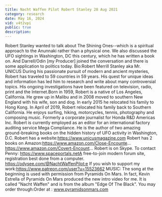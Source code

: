 ```yaml
---
title: Nacht Waffen Pilot Robert Stanley 28 Aug 2021
category: research
date: May 16, 2024
vid: v4t2vpi
public: true
description:
---
```

Robert Stanley wanted to talk about The Shining Ones--which is a spiritual approach to the Anunnaki rather than a physical one. We also discussed the UFO sightings in Washington, DC this century, which he has written a book on. And Darrell/Odin [my Producer] joined the conversation and there is some application to politics today.
Bio:Robert Merrill Stanley aka Mr. UNICUS
During his passionate pursuit of modern and ancient mysteries, Robert has traveled to 59 countries in 59 years. His quest for unique ideas and information has led him to research and write about many controversial topics. His ongoing investigations have been featured on television, radio, print and the Internet.Born in 1959, Robert is a native of Los Angeles, California. He grew up in Malibu and in 2008 moved to southern New England with his wife, son and dog. In early 2015 he relocated his family to Hong Kong. In April of 2019, Robert relocated his family back to Southern California.
He enjoys surfing, hiking, motorcycles, tennis, photography and composing music.
Formerly a corporate journalist for Honda R&D Americas Inc. Robert is currently employed as an editor for an international factory auditing service Mega Compliance.
He is the author of two amazing ground-breaking books on the hidden history of UFO activity in Washington, D.C.
Robert has a website:https://www.unicusmagazine.com
Robert has 2 books on Amazon:https://www.amazon.com/Close-Encounte...
https://www.amazon.com/Covert-Encount...
Robert is on Skype.
To contact Penny:
https://www.spaceportals.net​​​​A free-to-join modern forum site, registration best done from a computer.
https://odysee.com/@NachtWaffenPilot:e
If you wish to support my work:https://www.patreon.com/user?u=15523662
MUSIC:
The song at the beginning is used with permission from Pyramids On Mars. In fact, Kevin Estrella of Pyramids On Mars produced the new intro video for me.
It is called "Nacht Waffen" and is from the album "Edge Of The Black".
You may order through:Order at : www.pyramidsonmars.com
